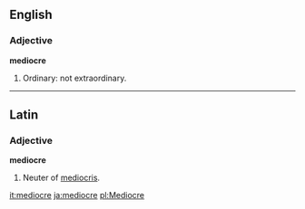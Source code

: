 ==English==
===Adjective===
'''mediocre'''
# Ordinary: not extraordinary.

----

==Latin==
===Adjective===
'''mediocre'''
# Neuter of [[mediocris]].

[[it:mediocre]]
[[ja:mediocre]]
[[pl:Mediocre]]